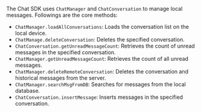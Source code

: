 <PlatformWrapper platform="flutter">

The Chat SDK uses `ChatManager` and `ChatConversation` to manage local messages. Followings are the core methods:

- `ChatManager.loadAllConversations`: Loads the conversation list on the local device.
- `ChatManage.deleteConversation`: Deletes the specified conversation.
- `ChatConversation.getUnreadMessageCount`: Retrieves the count of unread messages in the specified conversation.
- `ChatManager.getUnreadMessageCount`: Retrieves the count of all unread messages.
- `ChatManager.deleteRemoteConversation`: Deletes the conversation and historical messages from the server.
- `ChatManager.searchMsgFromDB`: Searches for messages from the local database.
- `ChatConversation.insertMessage`: Inserts messages in the specified conversation.

</PlatformWrapper>